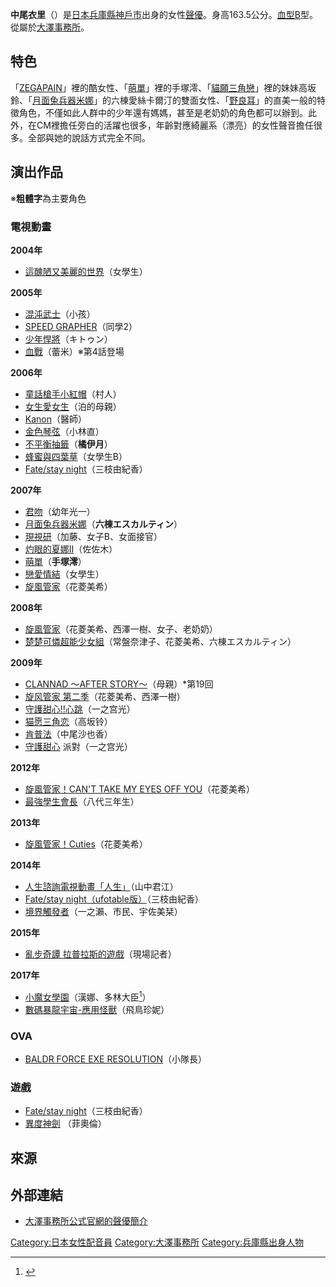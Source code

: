 {{blpsources|time=2020-04-10}}
{{notability unreferenced|time=2020-04-10}}
{{藝人
| 姓名     = 中尾 衣里
| 類型     = 配音員
| 英文名   = 
| 綽號     = {{lang|ja|中尾プロ}}<br/>{{lang|ja|えりぴょん}}（較少）
| 其他藝名 = 
| 出生日期 = {{birth_date_and_age|1980|5|15}}
| 出生地點 = 
| 逝世日期 = 
| 逝世地點 = 
| 語言     = [[日語|日語]]
| 出身地   = {{JPN}}[[兵庫縣|兵庫縣]][[神戶市|神戶市]]
| 出道作   = [[这丑陋又美丽的世界|这丑陋又美丽的世界]]
| 出道日期 = 
| 代表作   = 
| 活躍年代 = 2004年－
}}
{{Japanese|japanese=中尾 衣里|kana=なかお えり|romaji=Nakao Eri}}
'''中尾衣里'''（{{bd|1980年|5月15日|catIdx=Nakao Eri}}）是[[日本|日本]][[兵庫縣|兵庫縣]][[神戶市|神戶市]]出身的女性[[聲優|聲優]]。身高163.5公分。[[血型|血型]]B型。從屬於[[大澤事務所|大澤事務所]]。

== 特色 ==
「[[ZEGAPAIN|ZEGAPAIN]]」裡的酷女性、「[[萌單|萌單]]」裡的手塚澪、「[[貓願三角戀|貓願三角戀]]」裡的妹妹高坂鈴、「[[月面兔兵器米娜|月面兔兵器米娜]]」的六棟愛絲卡爾汀的雙面女性、「[[野良耳|野良耳]]」的直美一般的特徵角色，不僅如此人群中的少年還有媽媽，甚至是老奶奶的角色都可以辦到。此外，在CM裡擔任旁白的活躍也很多，年齡對應綺麗系（漂亮）的女性聲音擔任很多。全部與她的說話方式完全不同。

==演出作品==
※'''粗體字'''為主要角色
===電視動畫===
'''2004年'''
* [[這醜陋又美麗的世界|這醜陋又美麗的世界]]（女學生）
'''2005年'''
* [[混沌武士|混沌武士]]（小孩）
* [[SPEED_GRAPHER|SPEED GRAPHER]]（同學2）
* [[少年悍將|少年悍將]]（キトゥン）
* [[血戰|血戰]]（蕾米）※第4話登場
'''2006年'''
* [[童話槍手小紅帽|童話槍手小紅帽]]（村人）
* [[女生愛女生|女生愛女生]]（泊的母親）
* [[Kanon|Kanon]]（醫師）
* [[金色琴弦|金色琴弦]]（小林直）
* [[不平衡抽籤|不平衡抽籤]]（'''橘伊月'''）
* [[蜂蜜與四葉草|蜂蜜與四葉草]]（女學生B）
* [[Fate/stay_night|Fate/stay night]]（三枝由紀香）
'''2007年'''
* [[君吻|君吻]]（幼年光一）
* [[月面兔兵器米娜|月面兔兵器米娜]]（'''六棟エスカルティン'''）
* [[現視研|現視研]]（加藤、女子B、女面接官）
* [[灼眼的夏娜|灼眼的夏娜II]]（佐佐木）
* [[萌單|萌單]]（'''手塚澪'''）
* [[戀愛情結|戀愛情結]]（女學生）
* [[旋風管家|旋風管家]]（花菱美希）
'''2008年'''
* [[旋風管家|旋風管家]]（花菱美希、西澤一樹、女子、老奶奶）
* [[楚楚可憐超能少女組|楚楚可憐超能少女組]]（常盤奈津子、花菱美希、六棟エスカルティン）
'''2009年'''
* [[CLANNAD_～AFTER_STORY～|CLANNAD ～AFTER STORY～]]（母親）*第19回
* [[旋风管家|旋风管家 第二季]]（花菱美希、西澤一樹）
* [[守護甜心|守護甜心!!心跳]]（一之宫光）
* [[猫愿三角恋|猫愿三角恋]]（高坂铃）
* [[肯普法|肯普法]]（中尾沙也香）
* [[守護甜心|守護甜心]] 派對（一之宫光）
'''2012年'''
* [[旋風管家_(動畫)|旋風管家！CAN'T TAKE MY EYES OFF YOU]]（花菱美希）
* [[最強學生會長|最強學生會長]]（八代三年生）
'''2013年'''
* [[旋風管家_(動畫)|旋風管家！Cuties]]（花菱美希）
'''2014年'''
* [[人生_(輕小說)|人生諮詢電視動畫「人生」]]（山中君江）
* [[Fate/stay_night|Fate/stay night（ufotable版）]]（三枝由紀香）
* [[境界觸發者|境界觸發者]]（一之瀨、市民、宇佐美栞）
'''2015年'''
* [[亂步奇譚_拉普拉斯的遊戲|亂步奇譚 拉普拉斯的遊戲]]（現場記者）
'''2017年'''
* [[小魔女學園|小魔女學園]]（漢娜、多林大臣<ref>{{Cite web|url=http://tv.littlewitchacademia.jp/chara/28.html|script-title=ja:ドーリン大臣|website=電視動畫《小魔女學園》官方網站|accessdate=2017-04-03|language=ja|archive-date=2017-08-30|archive-url=https://web.archive.org/web/20170830083402/http://tv.littlewitchacademia.jp/chara/28.html|dead-url=no}}</ref>）
* [[數碼暴龍宇宙-應用怪獸|數碼暴龍宇宙-應用怪獸]]（飛鳥珍妮）

===OVA===
* [[BALDR_FORCE_EXE_RESOLUTION|BALDR FORCE EXE RESOLUTION]]（小隊長）

===遊戲===
* [[Fate/stay_night|Fate/stay night]]（三枝由紀香）
* [[異度神劍|異度神劍]]       （菲奧倫）

== 來源 ==
{{reflist}}

== 外部連結 ==
* [http://osawa-inc.co.jp/blocks/index/talent00127.html 大澤事務所公式官網的聲優簡介] {{Wayback|url=http://osawa-inc.co.jp/blocks/index/talent00127.html |date=20170118220559 }} {{ja icon}}

{{大澤事務所}}
{{DEFAULTSORT:Nakao Eri}}
[[Category:日本女性配音員|Category:日本女性配音員]]
[[Category:大澤事務所|Category:大澤事務所]]
[[Category:兵庫縣出身人物|Category:兵庫縣出身人物]]